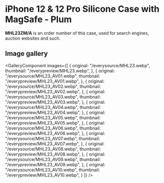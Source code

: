 
# iPhone 12 & 12 Pro Silicone Case with MagSafe - Plum

<Callout type='info' emoji='👉🏻'>**MHL23ZM/A** is an order number of this case, used for search engines, auction websites and such.</Callout>

## Image gallery

<GalleryComponent
    images={[
      {
        original: "/everysource/MHL23.webp",
        thumbnail: "/everypreview/MHL23.webp",
      },
      {
        original: "/everysource/MHL23_AV01.webp",
        thumbnail: "/everypreview/MHL23_AV01.webp",
      },
      {
        original: "/everysource/MHL23_AV02.webp",
        thumbnail: "/everypreview/MHL23_AV02.webp",
      },
      {
        original: "/everysource/MHL23_AV03.webp",
        thumbnail: "/everypreview/MHL23_AV03.webp",
      },
      {
        original: "/everysource/MHL23_AV04.webp",
        thumbnail: "/everypreview/MHL23_AV04.webp",
      },
      {
        original: "/everysource/MHL23_AV05.webp",
        thumbnail: "/everypreview/MHL23_AV05.webp",
      },
      {
        original: "/everysource/MHL23_AV06.webp",
        thumbnail: "/everypreview/MHL23_AV06.webp",
      },
      {
        original: "/everysource/MHL23_AV07.webp",
        thumbnail: "/everypreview/MHL23_AV07.webp",
      },
      {
        original: "/everysource/MHL23_AV08.webp",
        thumbnail: "/everypreview/MHL23_AV08.webp",
      },
      {
        original: "/everysource/MHL23_AV09.webp",
        thumbnail: "/everypreview/MHL23_AV09.webp",
      },
      {
        original: "/everysource/MHL23_AV10.webp",
        thumbnail: "/everypreview/MHL23_AV10.webp",
      }
    ]}
  />
